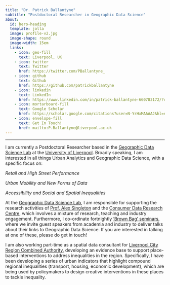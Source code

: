 ```yaml
---
title: "Dr. Patrick Ballantyne"
subtitle: "Postdoctoral Researcher in Geographic Data Science"
about: 
  id: hero-heading
  template: jolla
  image: profile-v2.jpg
  image-shape: round
  image-width: 15em
  links:
    - icon: geo-fill
      text: Liverpool, UK
    - icon: twitter
      text: Twitter
      href: https://twitter.com/PBallantyne_
    - icon: github
      text: Github
      href: https://github.com/patrickballantyne
    - icon: linkedin
      text: LinkedIn
      href: https://www.linkedin.com/in/patrick-ballantyne-660783172/?originalSubdomain=uk
    - icon: mortarboard-fill
      text: Google Scholar
      href: https://scholar.google.com/citations?user=N-YrHxMAAAAJ&hl=en&oi=ao
    - icon: envelope-fill
      text: Get In Touch!
      href: mailto:P.Ballantyne@liverpool.ac.uk
---
```


------------------------------------------------------------------------

I am currently a Postdoctoral Researcher based in the [Geographic Data Science Lab](https://www.liverpool.ac.uk/geographic-data-science/) at the [University of Liverpool](https://www.liverpool.ac.uk/). Broadly speaking, I am interested in all things Urban Analytics and Geographic Data Science, with a specific focus on:

*Retail and High Street Performance*

*Urban Mobility and New Forms of Data*

*Accessibility and Social and Spatial Inequalities*

At the [Geographic Data Science Lab](https://www.liverpool.ac.uk/geographic-data-science/), I am responsible for supporting the research activities of [Prof. Alex Singleton](https://www.liverpool.ac.uk/environmental-sciences/staff/alexander-singleton/) and the [Consumer Data Research Centre](https://www.cdrc.ac.uk/), which involves a mixture of research, teaching and industry engagement. Furthermore, I co-ordinate fortnightly ['Brown Bag' seminars](https://www.liverpool.ac.uk/geographic-data-science/news/stories/title,1348933,en.html), where we invite guest speakers from academia and industry to deliver talks about their links to Geographic Data Science. If you are interested in talking at one of these, please do get in touch!

I am also working part-time as a spatial data consultant for [Liverpool City Region Combined Authority](https://www.liverpoolcityregion-ca.gov.uk/), developing an evidence base to support place-based interventions to address inequalities in the region. Specifically, I have been developing a series of urban indicators that highlight compound regional inequalities (transport, housing, economic development), which are being used by policymakers to design creative interventions in these places to tackle inequality.


